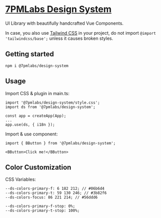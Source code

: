 # [7PMLabs Design System](https://www.npmjs.com/package/@7pmlabs/design-system)

UI Library with beautifully handcrafted Vue Components.

In case, you also use [Tailwind CSS](https://tailwindcss.com/docs/installation) in your project, do not import `@import 'tailwindcss/base';` unless it causes broken styles.

## Getting started

```
npm i @7pmlabs/design-system
```

## Usage

Import CSS & plugin in main.ts:

```
import '@7pmlabs/design-system/style.css';
import ds from '@7pmlabs/design-system';

const app = createApp(App);
...
app.use(ds, { i18n });
```

Import & use component:

```
import { BButton } from '@7pmlabs/design-system';

<BButton>Click me!</BButton>
```

## Color Customization

CSS Variables:

```
--ds-colors-primary-f: 6 182 212; // #06b6d4
--ds-colors-primary-t: 59 130 246; // #3b82f6
--ds-colors-focus: 86 221 214; // #56ddd6

--ds-colors-primary-f-stop: 0%;
--ds-colors-primary-t-stop: 100%;
```
